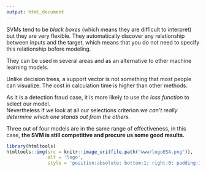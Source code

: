 ```yaml
---
output: html_document
---
```


SVMs tend to be *black boxes* (which means they are difficult to interpret) but they are very flexible. They automatically discover any relationship between inputs and the target, which means that you do not need to specify this relationship before modeling. 
<p>They can be used in several areas and as an alternative to other machine learning models.</p>
Unlike decision trees, a support vector is not something that most people can visualize.  The cost in calculation time is higher than other methods.
<p>
As it is a detection fraud case, it is more likely to use *the loss function* to select our model.  
Nevertheless if we look at all our selections criterion *we can't really determine which one stands out from the others.*</p>

Three out of four models are in the same range of effectiveness, in this case, **the SVM is still competitive and procure us some good results.**


```r
library(htmltools)
htmltools::img(src = knitr::image_uri(file.path("www/logoESA.png")), 
               alt = 'logo', 
               style = 'position:absolute; bottom:1; right:0; padding:10px;width:2cm')
```